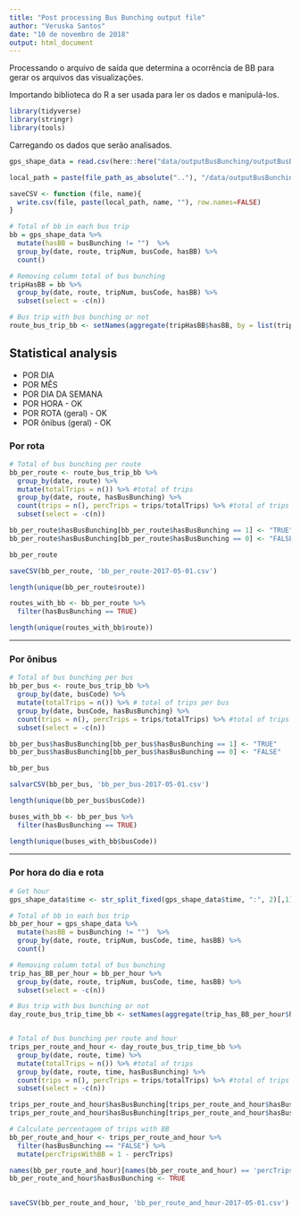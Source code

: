 ```yaml
---
title: "Post processing Bus Bunching output file"
author: "Veruska Santos"
date: "10 de novembro de 2018"
output: html_document
---
```


Processando o arquivo de saída que determina a ocorrência de BB para gerar os arquivos das visualizações.

Importando biblioteca do R a ser usada para ler os dados e manipulá-los.

```r
library(tidyverse)
library(stringr)
library(tools)
```

Carregando os dados que serão analisados.

```r
gps_shape_data = read.csv(here::here("data/outputBusBunching/outputBusBunching-2017-05-01.csv"))

```

```r
local_path = paste(file_path_as_absolute(".."), "/data/outputBusBunching/rPostProcessing/", sep = "")

saveCSV <- function (file, name){
  write.csv(file, paste(local_path, name, ""), row.names=FALSE)
}

```

```r
# Total of bb in each bus trip
bb = gps_shape_data %>%
  mutate(hasBB = busBunching != "")  %>%
  group_by(date, route, tripNum, busCode, hasBB) %>%
  count()

# Removing column total of bus bunching
tripHasBB = bb %>%
  group_by(date, route, tripNum, busCode, hasBB) %>%
  subset(select = -c(n))

# Bus trip with bus bunching or not
route_bus_trip_bb <- setNames(aggregate(tripHasBB$hasBB, by = list(tripHasBB$date, tripHasBB$route, tripHasBB$busCode, tripHasBB$tripNum), max), c("date", "route", "busCode", "tripNum", "hasBusBunching"))
```

## Statistical analysis

- POR DIA
- POR MÊS
- POR DIA DA SEMANA
- POR HORA - OK
- POR ROTA (geral) - OK
- POR ônibus (geral) - OK

### Por rota 

```r
# Total of bus bunching per route
bb_per_route <- route_bus_trip_bb %>%
  group_by(date, route) %>%
  mutate(totalTrips = n()) %>% #total of trips
  group_by(date, route, hasBusBunching) %>%
  count(trips = n(), percTrips = trips/totalTrips) %>% #total of trips with bb
  subset(select = -c(n))

bb_per_route$hasBusBunching[bb_per_route$hasBusBunching == 1] <- "TRUE"
bb_per_route$hasBusBunching[bb_per_route$hasBusBunching == 0] <- "FALSE"

bb_per_route

```

```r
saveCSV(bb_per_route, 'bb_per_route-2017-05-01.csv')

```

```r
length(unique(bb_per_route$route))

routes_with_bb <- bb_per_route %>%
  filter(hasBusBunching == TRUE)

length(unique(routes_with_bb$route))

```
---------------------------

### Por ônibus 

```r
# Total of bus bunching per bus
bb_per_bus <- route_bus_trip_bb %>%
  group_by(date, busCode) %>%
  mutate(totalTrips = n()) %>% # total of trips per bus
  group_by(date, busCode, hasBusBunching) %>%
  count(trips = n(), percTrips = trips/totalTrips) %>% #total of trips with bb
  subset(select = -c(n))

bb_per_bus$hasBusBunching[bb_per_bus$hasBusBunching == 1] <- "TRUE"
bb_per_bus$hasBusBunching[bb_per_bus$hasBusBunching == 0] <- "FALSE"

bb_per_bus

```

```r
salvarCSV(bb_per_bus, 'bb_per_bus-2017-05-01.csv')

```

```r
length(unique(bb_per_bus$busCode))

buses_with_bb <- bb_per_bus %>%
  filter(hasBusBunching == TRUE)

length(unique(buses_with_bb$busCode))

```

-----------------------------------------

### Por hora do dia e rota

```r

# Get hour
gps_shape_data$time <- str_split_fixed(gps_shape_data$time, ":", 2)[,1]

# Total of bb in each bus trip
bb_per_hour = gps_shape_data %>%
  mutate(hasBB = busBunching != "")  %>%
  group_by(date, route, tripNum, busCode, time, hasBB) %>%
  count()

# Removing column total of bus bunching
trip_has_BB_per_hour = bb_per_hour %>%
  group_by(date, route, tripNum, busCode, time, hasBB) %>%
  subset(select = -c(n))

# Bus trip with bus bunching or not
day_route_bus_trip_time_bb <- setNames(aggregate(trip_has_BB_per_hour$hasBB, by = list(trip_has_BB_per_hour$date, trip_has_BB_per_hour$route, trip_has_BB_per_hour$busCode, trip_has_BB_per_hour$tripNum, trip_has_BB_per_hour$time), max), c("date", "route", "busCode", "tripNum", "time", "hasBusBunching"))


# Total of bus bunching per route and hour
trips_per_route_and_hour <- day_route_bus_trip_time_bb %>%
  group_by(date, route, time) %>%
  mutate(totalTrips = n()) %>% #total of trips
  group_by(date, route, time, hasBusBunching) %>%
  count(trips = n(), percTrips = trips/totalTrips) %>% #total of trips with bb
  subset(select = -c(n))

trips_per_route_and_hour$hasBusBunching[trips_per_route_and_hour$hasBusBunching == 1] <- "TRUE"
trips_per_route_and_hour$hasBusBunching[trips_per_route_and_hour$hasBusBunching == 0] <- "FALSE"

# Calculate percentagem of trips with BB
bb_per_route_and_hour <- trips_per_route_and_hour %>%
  filter(hasBusBunching == "FALSE") %>%
  mutate(percTripsWithBB = 1 - percTrips)

names(bb_per_route_and_hour)[names(bb_per_route_and_hour) == 'percTrips'] <- 'percTripsWithoutBB'
bb_per_route_and_hour$hasBusBunching <- TRUE
  

```

```r
saveCSV(bb_per_route_and_hour, 'bb_per_route_and_hour-2017-05-01.csv')
```